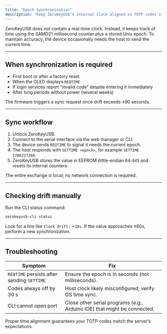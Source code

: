 ```yaml
---
title: "Epoch Synchronization"
description: "Keep ZeroKeyUSB’s internal clock aligned so TOTP codes stay valid."
---
```


ZeroKeyUSB does not contain a real-time clock. Instead, it keeps track of time using the SAMD21 millisecond counter plus a stored Unix epoch. To maintain accuracy, the device occasionally needs the host to send the current time.

---

## When synchronization is required

- First boot or after a factory reset
- When the OLED displays `REQTIME`
- If login services report “invalid code” despite entering it immediately
- After long periods without power (several weeks)

The firmware triggers a sync request once drift exceeds ±90 seconds.

---

## Sync workflow

1. Unlock ZeroKeyUSB.
2. Connect to the serial interface via the web manager or CLI.
3. The device sends `REQTIME` to signal it needs the current epoch.
4. The host responds with `SETTIME <epoch>`, for example `SETTIME 1706227200`.
5. ZeroKeyUSB stores the value in EEPROM (little-endian 64-bit) and resets its internal counters.

The entire exchange is local; no network connection is required.

---

## Checking drift manually

Run the CLI status command:

```bash
zerokeyusb-cli status
```

Look for a line like `Clock drift: +18s`. If the value approaches ±60s, perform a new synchronization.

---

## Troubleshooting

| Symptom | Fix |
| --- | --- |
| `REQTIME` persists after sending `SETTIME` | Ensure the epoch is in seconds (not milliseconds). |
| Codes always off by 30 s | Host clock likely misconfigured; verify OS time sync. |
| CLI cannot open port | Close other serial programs (e.g., Arduino IDE) that might be connected. |

Proper time alignment guarantees your TOTP codes match the server’s expectations.
